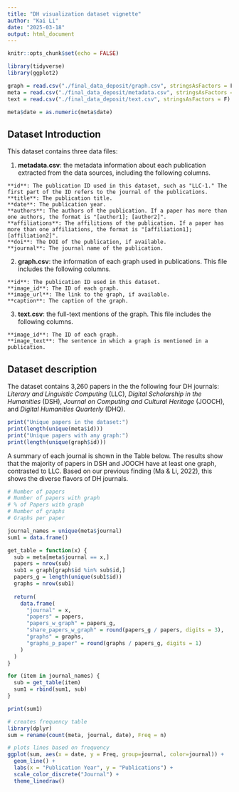 ```yaml
---
title: "DH visualization dataset vignette"
author: "Kai Li"
date: "2025-03-18"
output: html_document
---
```


```r
knitr::opts_chunk$set(echo = FALSE)

library(tidyverse)
library(ggplot2)

graph = read.csv("./final_data_deposit/graph.csv", stringsAsFactors = F)
meta = read.csv("./final_data_deposit/metadata.csv", stringsAsFactors = F)
text = read.csv("./final_data_deposit/text.csv", stringsAsFactors = F)

meta$date = as.numeric(meta$date)

```

## Dataset Introduction

This dataset contains three data files:

1.  **metadata.csv**: the metadata information about each publication extracted from the data sources, including the following columns.

```         
**id**: The publication ID used in this dataset, such as "LLC-1." The first part of the ID refers to the journal of the publications. 
**title**: The publication title.
**date**: The publication year.
**authors**: The authors of the publication. If a paper has more than one authors, the format is "[author1]; [author2]".
**affiliations**: The affilitions of the publication. If a paper has more than one affiliations, the format is "[affiliation1]; [affiliation2]".
**doi**: The DOI of the publication, if available.
**journal**: The journal name of the publication.
```

2.  **graph.csv**: the information of each graph used in publications. This file includes the following columns.

```         
**id**: The publication ID used in this dataset.
**image_id**: The ID of each graph. 
**image_url**: The link to the graph, if available.
**caption**: The caption of the graph.
```

3.  **text.csv**: the full-text mentions of the graph. This file includes the following columns.

```         
**image_id**: The ID of each graph. 
**image_text**: The sentence in which a graph is mentioned in a publication.
```

## Dataset description

The dataset contains 3,260 papers in the the following four DH journals: *Literary and Linguistic Computing* (LLC), *Digital Scholarship in the Humanities* (DSH), *Journal on Computing and Cultural Heritage* (JOOCH), and *Digital Humanities Quarterly* (DHQ).

``` r
print("Unique papers in the dataset:")
print(length(unique(meta$id)))
print("Unique papers with any graph:")
print(length(unique(graph$id)))
```
A summary of each journal is shown in the Table below. The results show that the majority of papers in DSH and JOOCH have at least one graph, contrasted to LLC. Based on our previous finding (Ma & Li, 2022), this shows the diverse flavors of DH journals. 

```r
# Number of papers
# Number of papers with graph
# % of Papers with graph
# Number of graphs
# Graphs per paper

journal_names = unique(meta$journal)
sum1 = data.frame()

get_table = function(x) {
  sub = meta[meta$journal == x,]
  papers = nrow(sub)
  sub1 = graph[graph$id %in% sub$id,]
  papers_g = length(unique(sub1$id))
  graphs = nrow(sub1)
  
  return(
    data.frame(
      "journal" = x,
      "papers" = papers,
      "papers_w_graph" = papers_g,
      "share_papers_w_graph" = round(papers_g / papers, digits = 3),
      "graphs" = graphs,
      "graphs_p_paper" = round(graphs / papers_g, digits = 1)
    )
  )
}

for (item in journal_names) {
  sub = get_table(item)
  sum1 = rbind(sum1, sub)
}

print(sum1)


```

``` r
# creates frequency table
library(dplyr)
sum = rename(count(meta, journal, date), Freq = n)

# plots lines based on frequency
ggplot(sum, aes(x = date, y = Freq, group=journal, color=journal)) + 
  geom_line() +
  labs(x = "Publication Year", y = "Publications") +
  scale_color_discrete("Journal") +
  theme_linedraw()
```
